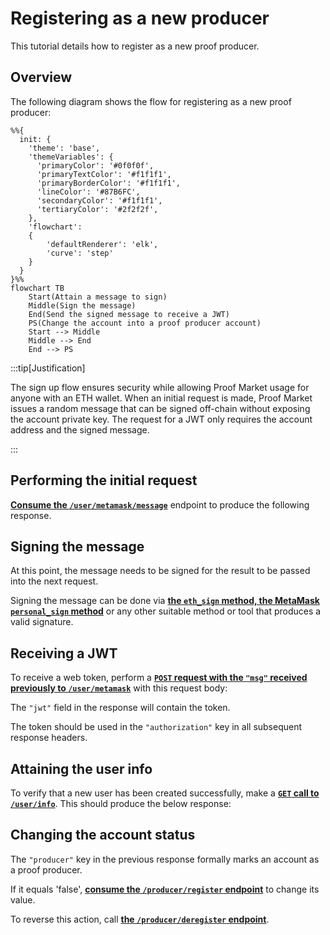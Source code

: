 
# Registering as a new producer

This tutorial details how to register as a new proof producer.

## Overview

The following diagram shows the flow for registering as a new proof producer:

```mermaid
%%{
  init: {
    'theme': 'base',
    'themeVariables': {
      'primaryColor': '#0f0f0f',
      'primaryTextColor': '#f1f1f1',
      'primaryBorderColor': '#f1f1f1',
      'lineColor': '#87B6FC',
      'secondaryColor': '#f1f1f1',
      'tertiaryColor': '#2f2f2f',
    },
    'flowchart':
    {
        'defaultRenderer': 'elk',
        'curve': 'step'
    }
  }
}%%
flowchart TB
    Start(Attain a message to sign)
    Middle(Sign the message)
    End(Send the signed message to receive a JWT)
    PS(Change the account into a proof producer account)
    Start --> Middle
    Middle --> End
    End --> PS
```

:::tip[Justification]

The sign up flow ensures security while allowing Proof Market usage for anyone with an ETH wallet. When an initial request is made, Proof Market issues a random message that can be signed off-chain without exposing the account private key. The request for a JWT only requires the account address and the signed message.

:::


## Performing the initial request

[**Consume the `/user/metamask/message`**](../../api-reference#operation/MetamaskAuthMessage) endpoint to produce the following response.

<ApiSchema pointer="#/components/schemas/MetamaskAuthMessage"/>

## Signing the message

At this point, the message needs to be signed for the result to be passed into the next request.

Signing the message can be done via [**the `eth_sign` method, the MetaMask `personal_sign` method**](https://docs.metamask.io/wallet/how-to/sign-data/#use-personal_sign) or any other suitable method or tool that produces a valid signature.

## Receiving a JWT

To receive a web token, perform a [**`POST` request with the `"msg"` received previously to `/user/metamask`**](../../api-reference#operation/MetamaskAuthRequest) with this request body:

<ApiSchema pointer="#/components/schemas/MetamaskAuthRequest"/>

The `"jwt"` field in the response will contain the token.

<ApiSchema pointer="#/components/schemas/AuthUser"/>

The token should be used in the `"authorization"` key in all subsequent response headers.

## Attaining the user info

To verify that a new user has been created successfully, make a [**`GET` call to `/user/info`**](../../api-reference#operation/Me). This should produce the below response:

<ApiSchema pointer="#/components/schemas/UserDetails"/>

## Changing the account status

The `"producer"` key in the previous response formally marks an account as a proof producer. 

If it equals 'false', [**consume the `/producer/register` endpoint**](../../api-reference#operation/Register) to change its value.

<ApiSchema pointer="#/components/schemas/RegisterProducerResponse"/>

To reverse this action, call [**the `/producer/deregister` endpoint**](../../api-reference#operation/Deregister).

